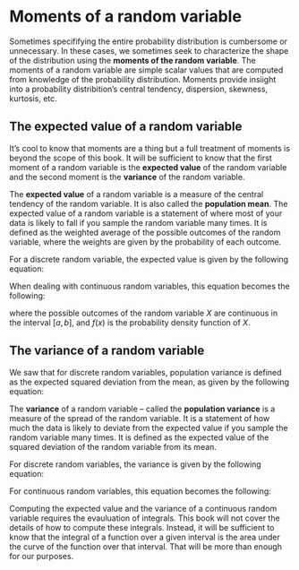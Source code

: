 # Moments of a random variable
Sometimes specififying the entire probability distribution
is cumbersome or unnecessary. In these cases, we sometimes
seek to characterize the shape of the distribution using the
**moments of the random variable**. The moments of a random
variable are simple scalar values that are computed from
knowledge of the probability distribution. Moments provide
insiight into a probability distribition's central tendency,
dispersion, skewness, kurtosis, etc.

## The expected value of a random variable
It's cool to know that moments are a thing but a full
treatment of moments is beyond the scope of this book. It
will be sufficient to know that the first moment of a random
variable is the **expected value** of the random variable
and the second moment is the **variance** of the random
variable.

The **expected value** of a random variable is a measure of
the central tendency of the random variable. It is also
called the **population mean**. The expected value of a
random variable is a statement of where most of your data is
likely to fall if you sample the random variable many times.
It is defined as the weighted average of the possible
outcomes of the random variable, where the weights are given
by the probability of each outcome.

For a discrete random variable, the expected value is given
by the following equation:

\begin{align}
\mathbb{E}\big[X\big] &= \mu \\
     &= x_1 p(x_1) + x_2 p(x_2) + \ldots + x_n p(x_n) \\
     &= \sum_{i}^{n} x_i p(x_i)
\end{align}

When dealing with continuous random variables, this equation
becomes the following:

\begin{align}
\mathbb{E}\big[X\big] &= \mu \\
     &= \int_{a}^{b} f(x) dx
\end{align}

where the possible outcomes of the random variable $X$ are
continuous in the interval $[a, b]$, and $f(x)$ is the
probability density function of $X$.

## The variance of a random variable
We saw that for discrete random variables, population
variance is defined as the expected squared deviation from
the mean, as given by the following equation:

The **variance** of a random variable -- called the
**population variance** is a measure of the spread of the
random variable. It is a statement of how much the data is
likely to deviate from the expected value if you sample the
random variable many times. It is defined as the expected
value of the squared deviation of the random variable from
its mean.

For discrete random variables, the variance is given by the
following equation:

\begin{align}
\mathbb{Var}\big[X\big] &= \sigma^2 \\
       &= E((X - \mu)^2) \\
       &= \sum_i x_{i}^2 p(X=x_{i}) - \mu^2
\end{align}

For continuous random variables, this equation becomes the
following:

\begin{align}
\mathbb{Var}\big[X\big] &= \sigma^2 \\
       &= E((X - \mu)^2) \\
       &= \int_{a}^{b} (x - \mu)^2 f(x) dx
\end{align}

Computing the expected value and the variance of a
continuous random variable requires the evauluation of
integrals. This book will not cover the details of how to
compute these integrals. Instead, it will be sufficient to
know that the integral of a function over a given interval
is the area under the curve of the function over that
interval. That will be more than enough for our purposes.
